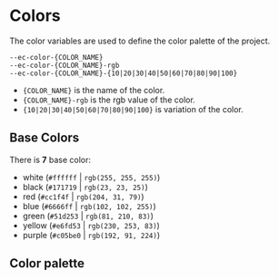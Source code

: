 

# Colors

The color variables are used to define the color palette of the project.

```
--ec-color-{COLOR_NAME}
--ec-color-{COLOR_NAME}-rgb
--ec-color-{COLOR_NAME}-{10|20|30|40|50|60|70|80|90|100}
```

- `{COLOR_NAME}` is the name of the color.
- `{COLOR_NAME}-rgb` is the rgb value of the color.
- `{10|20|30|40|50|60|70|80|90|100}` is variation of the color.

## Base Colors

There is **7** base color:

- white (`#ffffff` | `rgb(255, 255, 255)`)
- black (`#171719` | `rgb(23, 23, 25)`)
- red (`#cc1f4f` | `rgb(204, 31, 79)`)
- blue (`#6666ff` | `rgb(102, 102, 255)`)
- green (`#51d253` | `rgb(81, 210, 83)`)
- yellow (`#e6fd53` | `rgb(230, 253, 83)`)
- purple (`#c05be0` | `rgb(192, 91, 224)`)

## Color palette

<Canvas of={ColorStory.ColorTable} />